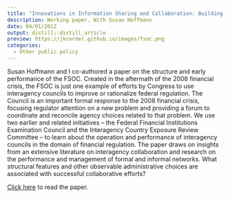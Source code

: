 ---
title: "Innovations in Information Sharing and Collaboration: Building the Financial Stability Oversight Council"
description: Working paper. With Susan Hoffmann
date: 04/01/2012
output: distill::distill_article
preview: https://jkcorder.github.io/images/fsoc.png
categories:
  - Other public policy
---

Susan Hoffmann and I co-authored a paper on the structure and early performance of the FSOC.  Created in the aftermath of the 2008 financial crisis, the FSOC is just one example of efforts by Congress to use interagency councils to improve or rationalize federal regulation. The Council is an important formal response to the 2008 financial crisis, focusing regulator attention on a new problem and providing a forum to coordinate and reconcile agency choices related to that problem. We use two earlier and related initiatives – the Federal Financial Institutions Examination Council and the Interagency Country Exposure Review Committee – to learn about the operation and performance of interagency councils in the domain of financial regulation. The paper draws on insights from an extensive literature on interagency collaboration and research on the performance and management of formal and informal networks. What structural features and other observable administrative choices are associated with successful collaborative efforts?

[Click here](https://jkcorder.files.wordpress.com/2017/02/fsoc.pdf) to read the paper.


